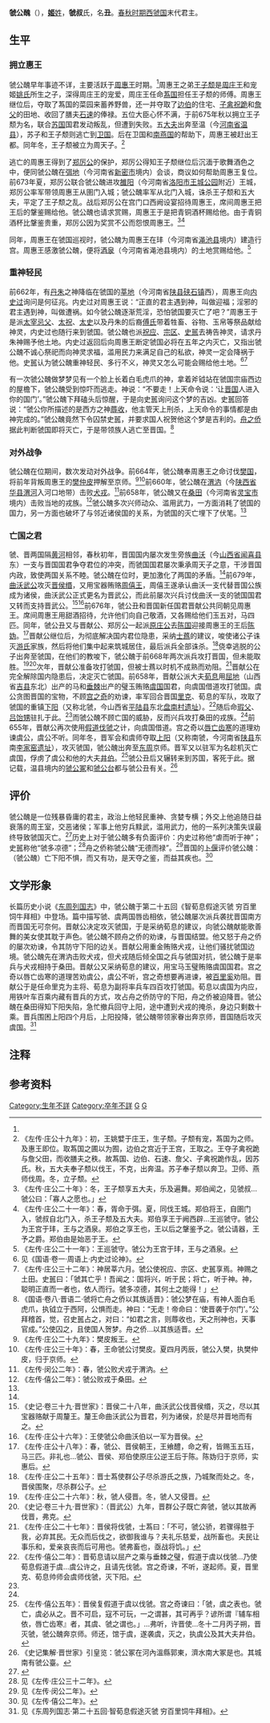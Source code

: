 {{Infobox 先秦人物
|名称=虢公丑
|别称=虢公
|姓=姬
|氏=虢叔
|名=丑
|时代=春秋
|国家=西虢国
|身份=西虢国君主
|在位年代=？—前655年
|都城=上阳
}}

'''虢公醜'''（{{bd|？||？||catIdx=G虢叔}}），[[姬姓|'''姬'''姓]]，'''虢叔'''氏，名'''丑'''。[[春秋时期|春秋时期]][[西虢国|西虢国]]末代君主。

== 生平 ==
=== 拥立惠王 ===
虢公醜早年事迹不详，主要活跃于[[周惠王|周惠王]]时期。<ref name="虢国"/>周惠王之弟[[王子颓|王子颓]]是[[周庄王|周庄王]]和宠姬[[姚姬|姚氏]]所生之子，深得周庄王的宠爱，周庄王任命[[蒍国|蒍国]]担任王子颓的师傅。周惠王继位后，夺取了蒍国的菜园来蓄养野兽，还一并夺取了[[边伯|边伯]]的住宅、[[子禽祝跪|子禽祝跪]]和[[詹父|詹父]]的田地、收回了膳夫[[石速|石速]]的俸禄。五位大臣心怀不满，于前675年秋以拥立王子颓为名，联合[[苏国|苏国]]国君发动叛乱，但遭到失败。五[[大夫_(官名)|大夫]]出奔至温（今[[河南省|河南省]][[温县|温县]]），苏子和王子颓则逃亡到[[卫国|卫国]]。后在卫国和[[南燕国|南燕国]]的帮助下，周惠王被赶出王都。同年冬，王子颓被立为周天子。<ref>《左传·庄公十九年》：初，王姚嬖于庄王，生子颓。子颓有宠，蒍国为之师。及惠王即位。取蒍国之圃以为囿，边伯之宫近于王宫，王取之。王夺子禽祝跪与詹父田，而收膳夫之秩。故蒍国、边伯、石速、詹父、子禽祝跪作乱，因苏氏。秋，五大夫奉子颓以伐王，不克，出奔温。苏子奉子颓以奔卫。卫师、燕师伐周。冬，立子颓。 </ref>

逃亡的周惠王得到了[[郑厉公|郑厉公]]的保护，郑厉公得知王子颓继位后沉湎于歌舞酒色之中，便同虢公醜在[[弭地|弭地]]（今河南省[[新密市|新密市]]境内）会谈，商议如何帮助周惠王复位。前673年夏，郑厉公联合虢公醜进攻[[雒阳|雒阳]]（今河南省[[洛阳市|洛阳市]][[王城公园|王城公园]]附近）王城，郑厉公率军带领周惠王从圉门入城；虢公醜率军从北门入城，诛杀王子颓和五大夫，平定了王子颓之乱。战后郑厉公在宫门口西阙设宴招待周惠王，席间周惠王把王后的鞶鉴赐给他。虢公醜也请求赏赐，周惠王于是把青铜酒杯赐给他。由于青铜酒杯比鞶鉴贵重，郑厉公因为奖赏不公而怨恨周惠王。<ref>《左传·庄公二十年》：冬，王子颓享五大夫，乐及遍舞。郑伯闻之，见虢叔…虢公曰：「寡人之愿也。」</ref><ref>《左传·庄公二十一年》：春，胥命于弭。夏，同伐王城。郑伯将王，自圉门入，虢叔自北门入，杀王子颓及五大夫。郑伯享王于阙西辟…王巡虢守。虢公为王宫于玤，王与之酒泉。郑伯之享王也，王以后之鞶鉴予之。虢公请器，王予之爵。郑伯由是始恶于王。</ref>

同年，周惠王在虢国{{NoteTag|本条目的虢国为南、北虢国的简称。}}巡视时，虢公醜为周惠王在玤（今河南省[[渑池县|渑池县]]境内）建造行宫。周惠王感激虢公醜，便将[[酒泉_(古代地名)|酒泉]]（今河南省渑池县境内）的土地赏赐给他。<ref>《左传·庄公二十一年》：王巡虢守。虢公为王宫于玤，王与之酒泉。</ref>

=== 重神轻民 ===
前662年，有[[丹朱|丹朱]]之神降临在虢国的[[莘地|莘地]]（今河南省[[陕县|陕县]][[硖石镇|硖石镇]]西），周惠王向[[内史过|内史过]]询问是何征兆。内史过对周惠王说：“正直的君主遇到神，叫做迎福；淫邪的君主遇到神，叫做遭祸。如今虢公醜逐渐荒淫，恐怕虢国要灭亡了吧？”周惠王于是派[[太宰|太宰]][[忌父|忌父]]、[[太祝|太祝]]、[[太史|太史]]以及丹朱的后裔[[傅氏|傅氏]]带着牲畜、谷物、玉帛等祭品献给神灵，内史过也随行来到虢国。虢公醜也派[[祝应|祝应]]、[[宗区|宗区]]、[[史嚚|史嚚]]去祷告神灵，请求丹朱神赐予他土地。内史过返回后向周惠王断定虢国必将在五年之内灭亡，又指出虢公醜不诚心祭祀而向神灵求福，滥用民力来满足自己的私欲，神灵一定会降祸于他。史嚚认为虢公醜重神轻民、多行不义，神灵又怎么可能会赐给他土地。<ref>见《国语·卷一·周语上·内史过论神》。</ref><ref>《左传·庄公三十二年》：神居莘六月。虢公使祝应、宗区、史嚚享焉。神赐之土田。史嚚曰：「虢其亡乎！吾闻之：国将兴，听于民；将亡，听于神。神，聪明正直而一者也，依人而行。虢多凉德，其何土之能得！」</ref>

有一次虢公醜做梦梦见有一个脸上长着白毛虎爪的神，拿着斧钺站在虢国宗庙西边的屋檐下，虢公醜受到惊吓而逃走。神说：“不要走！上天命令说：‘让[[晋国|晋国]]人进入你的国门’。”虢公醜下拜磕头后惊醒，于是向史嚚询问这个梦的吉凶。史嚚回答说：“虢公你所描述的是西方之神[[蓐收|蓐收]]，他主管天上刑杀，上天命令的事情都是由神完成的。”虢公醜竟然下令囚禁史嚚，并要求国人祝贺他这个梦是吉利的。[[舟之侨|舟之侨]]据此判断虢国即将灭亡，于是带领族人逃亡至晋国。<ref>《国语·卷八·晋语二·虢将亡舟之侨以其族适晋》：虢公梦在庙，有神人面白毛虎爪，执钺立于西阿，公惧而走。神曰：“无走！帝命曰：‘使晋袭于尔门’。”公拜稽首，觉，召史嚚占之，对曰：“如君之言，则蓐收也，天之刑神也，天事官成。”公使囚之，且使国人贺梦。舟之侨…以其族适晋。</ref>

=== 对外战争 ===
虢公醜在位期间，数次发动对外战争。前664年，虢公醜奉周惠王之命讨伐[[樊国|樊国]]，将前年背叛周惠王的[[樊仲皮|樊仲皮]]押解至京师。<ref>《左传·庄公二十九年》：樊皮叛王。</ref><ref>《左传·庄公三十年》：春，王命虢公讨樊皮。夏四月丙辰，虢公入樊，执樊仲皮，归于京师。</ref>前660年，虢公醜在[[渭汭|渭汭]]（今[[陕西省|陕西省]][[华县|华县]][[渭河|渭河]]入河口地带）击败[[犬戎|犬戎]]。<ref>《左传·闵公二年》：春，虢公败犬戎于渭汭。</ref>前658年，虢公醜又在[[桑田|桑田]]（今河南省[[灵宝市|灵宝市]]境内）击败当地的戎族。<ref name="左传">《左传·僖公二年》：虢公败戎于桑田。</ref>虢公醜多次兴师动众、滥用武力，一方面消耗了虢国的国力，另一方面也破坏了与邻近诸侯国的关系，为虢国的灭亡埋下了伏笔。<ref name="虢国"/>

=== 亡国之君 ===
虢、晋两国隔[[黄河|黄河]]相邻，春秋初年，晋国国内屡次发生旁族[[曲沃|曲沃]]（今[[山西省|山西省]][[闻喜县|闻喜县]]东）一支与晋国国君争夺君位的冲突，而虢国国君屡次秉承周天子之意，干涉晋国内政，致使两国关系不睦。虢公醜在位时，更加激化了两国的矛盾。<ref name="虢国"/>前679年，[[曲沃武公|曲沃武公]]攻灭[[晋侯缗|晋侯缗]]，又用宝器贿赂[[周僖王|周僖王]]，周僖王遂承认曲沃一支代替晋国公族成为诸侯，曲沃武公正式更名为晋武公，而此前屡次兴兵讨伐曲沃一支的虢国国君又转而支持晋武公。<ref>《史记·卷三十九·晋世家》：晋侯二十八年，曲沃武公伐晋侯缗，灭之，尽以其宝器赂献于周釐王。釐王命曲沃武公为晋君，列为诸侯，於是尽并晋地而有之。</ref><ref>《左传·庄公十六年》：王使虢公命曲沃伯以一军为晋侯。</ref>前676年，虢公丑和晋国新任国君晋献公共同朝见周惠王。席间周惠王用甜酒招待，允许他们向自己敬酒，又各赐给他们玉五对，马四匹。同年，虢公丑又与晋献公、郑厉公一起派[[原庄公|原庄公]]去[[陈国|陈国]]迎接周惠王的王后[[陈妫|陈妫]]。<ref>《左传·庄公十八年》：春，虢公、晋侯朝王，王飨醴，命之宥，皆赐玉五珏，马三匹。非礼也…虢公、晋侯、郑伯使原庄公逆王后于陈。陈妫归于京师，实惠后。</ref>晋献公继位后，为彻底解决国内君位隐患，采纳[[士蔿|士蔿]]的建议，唆使诸公子诛灭[[游氏|游氏]]家族，然后将他们集中起来筑城居住，最后派兵全部诛杀。<ref>《左传·庄公二十五年》：晋士蒍使群公子尽杀游氏之族，乃城聚而处之。冬，晋侯围聚，尽杀群公子。</ref>侥幸逃脱的公子出奔至虢国，在他们的教唆下，虢公醜于前668年两次派兵攻打晋国，但未能取胜。<ref>《左传·庄公二十六年》：秋，虢人侵晋。冬，虢人又侵晋。</ref><ref>《史记·卷三十九·晋世家》：（晋武公）九年，晋群公子既亡奔虢，虢以其故再伐晋，弗克。</ref>次年，晋献公准备攻打虢国，但被士蔿以时机不成熟而劝阻。<ref>《左传·庄公二十七年》：晋侯将伐虢，士蒍曰：「不可，虢公骄，若骤得胜于我，必弃其民。无众而后伐之，欲御我谁与？夫礼乐慈爱，战所畜也。夫民让事乐和，爱亲哀丧而后可用也。虢弗畜也，亟战将饥。」</ref>晋献公在完全解除国内隐患后，决定灭亡虢国。前658年，晋献公派大夫[[荀息|荀息]]用[[屈地|屈地]]（山西省[[吉县|吉县]]东北）出产的马和[[垂棘|垂棘]]出产的璧玉贿赂[[虞国|虞国]]国君，向虞国借道攻打虢国。虞公贪图晋国的宝物，不顾[[宫之奇|宫之奇]]的劝谏，率军回合晋国[[里克|里克]]、荀息的军队，攻取了虢国的重镇[[下阳|下阳]]（又称北虢，今山西省[[平陆县|平陆县]]东北[[盘南村遗址|盘南村遗址]]）。<ref>《左传·僖公二年》：晋荀息请以屈产之乘与垂棘之璧，假道于虞以伐虢…乃使荀息假道于虞…虞公许之，且请先伐虢。宫之奇谏，不听，遂起师。夏，晋里克、荀息帅师会虞师伐虢，灭下阳。</ref>随后命[[瑕父|瑕父]]、[[吕饴甥|吕饴甥]]驻扎于此。<ref name="晋纪"/>而虢公醜不顾亡国的威胁，反而兴兵攻打桑田的戎族。<ref name="左传"/>前655年，晋献公再次使用[[假道伐虢|假道伐虢]]之计，向虞国借道。宫之奇以[[唇亡齿寒|唇亡齿寒]]的道理劝谏虞公，虞公不听。同年冬，晋军会和虞师夺取[[上阳|上阳]]（又称南虢，今河南省[[陕县|陕县]]东南[[李家窑遗址|李家窑遗址]]），攻灭虢国，虢公醜出奔至[[东周|东周]]京师。{{NoteTag|《古本竹书纪年·晋纪》记载为虢公丑出奔至卫国。<ref name="晋纪">《古本竹书纪年·晋纪》：晋献公十有九年，献公会虞师伐虢，灭下阳。虢公丑奔卫（应为晋献公二十二年，虢公丑亡国后出奔）。献公命瑕父、吕甥邑于虢都（应为下阳）。</ref>}}晋军又以驻军为名趁机灭亡虞国，俘虏了虞公和他的大夫[[井伯|井伯]]。<ref>《左传·僖公五年》：晋侯复假道于虞以伐虢。宫之奇谏曰：「虢，虞之表也。虢亡，虞必从之。晋不可启，寇不可玩，一之谓甚，其可再乎？谚所谓『辅车相依，唇亡齿寒』者，其虞、虢之谓也。」…弗听，许晋使…冬十二月丙子朔，晋灭虢，虢公醜奔京师。师还，馆于虞，遂袭虞，灭之，执虞公及其大夫井伯。</ref>虢公丑后又辗转来到苏国，客死于此。据记载，温县境内的[[虢公冢|虢公冢]]和[[虢公台|虢公台]]都与虢公丑有关。<ref>《史记集解·晋世家》引皇览：虢公冢在河內溫縣郭東，濟水南大冢是也。其城南有虢公臺。</ref>

== 评价 ==
虢公醜是一位残暴昏庸的君主，政治上他轻民重神、贪婪专横；外交上他追随日益衰落的周王室，交恶诸侯；军事上他穷兵黩武，滥用武力，他的一系列决策失误最终导致虢国灭亡。<ref name="虢国">{{Cite book|author=梁宁森|coauthors=郑建英|title=《虢国研究》|location=郑州市|publisher=河南人民出版社|date=2007年6月|pages=第68页、第167页、第170页至第171页、第186页|ISBN=9787215062559|accessdate=|url=|language=|quote=}}</ref>历史上对于虢公醜多有负面评价：内史过称他“虐而听于神”；史嚚称他“虢多凉德”；<ref>见《左传·庄公三十二年》。</ref>舟之侨称虢公醜“无德而禄”。<ref>见《左传·闵公二年》。</ref>晋国的[[卜偃|卜偃]]评价虢公醜：（虢公醜）亡下阳不惧，而又有功，是天夺之鉴，而益其疾也。<ref>见《左传·僖公二年》。</ref>

== 文学形象 ==
长篇历史小说《[[东周列国志|东周列国志]]》中，虢公醜于第二十五回《智荀息假途灭虢 穷百里饲牛拜相》中登场。篇中描写虢、虞两国唇齿相依，虢公醜屡次派兵袭扰晋国南方而晋国无可奈何。晋献公决定攻灭虢国，于是采纳荀息的建议，向虢公醜献能歌善舞的美女使其耽于声色。虢公醜不顾舟之侨的劝谏，与晋国结盟。他又怒于舟之侨的屡次劝谏，令其防守下阳的边关。晋献公用重金贿赂犬戎，让他们骚扰虢国边境。虢公醜先在渭汭击败犬戎，但犬戎随后倾全国之兵与虢国对抗，虢公醜于是率兵与犬戎相持于桑田。晋献公又采纳荀息的建议，用宝马玉璧贿赂虞国国君。宫之奇以唇亡齿寒的道理苦劝虞公，虞公不听，宫之奇想要再进谏，被[[百里奚|百里奚]]劝阻。晋献公于是任命里克为主将、荀息为副将率兵车四百攻打虢国。荀息以虞国为内应，用铁叶车百乘内藏有晋兵的方式，攻占舟之侨防守的下阳，舟之侨被迫降晋。虢公醜在桑田得知下阳失陷，急忙撤兵回守上阳，途中遭到犬戎的掩杀，身边只剩数十乘。晋兵围困上阳四个月后，上阳投降，虢公醜带领家眷出奔京师，晋国随后攻灭虞国。<ref>见《东周列国志·第二十五回·智荀息假途灭虢 穷百里饲牛拜相》。</ref>

== 注释 ==
{{refbegin|2}}
<div class="references-medium">
{{NoteFoot}}
</div>
{{refend}}

== 参考资料 ==
{{reflist|2}}

{{中国皇帝|[[虢公林父|虢公林父]]|无，国家灭亡|[[南、北虢国|南、北虢国]]君主|？－前655年}}

[[Category:生年不詳|Category:生年不詳]]
[[Category:卒年不詳|Category:卒年不詳]]
[[Category:虢国君主|G]]
[[Category:姬姓|G]]